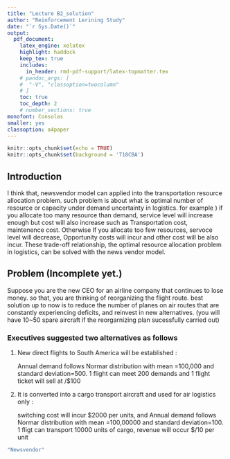 ```yaml
---
title: "Lecture B2_solution"  
author: "Reinforcement Lerining Study"  
date: "`r Sys.Date()`"  
output:   
  pdf_document:  
    latex_engine: xelatex
    highlight: haddock  
    keep_tex: true  
    includes:
      in_header: rmd-pdf-support/latex-topmatter.tex
    # pandoc_args: [
    #  "-V", "classoption=twocolumn"
    # ]
    toc: true   
    toc_depth: 2  
    # number_sections: true  
monofont: Consolas
smaller: yes
classoption: a4paper
---
```


```r
knitr::opts_chunk$set(echo = TRUE)
knitr::opts_chunk$set(background = '718CBA')  
```

## Introduction
I think that, newsvendor model can applied into the transportation resource allocation problem.
such problem is about what is optimal number of resource or capacity under demand uncertainty in logistics.
for example ) if you allocate too many resource than demand, service level will increase enough but cost will also increase such as Transportation cost, maintenence cost. Otherwise If you allocate too few resources, servoce level will decrease, Opportunity costs will incur and other cost will be also incur. 
These trade-off relationship, the optimal resource allocation problem in logistics, can be solved with the news vendor model.


## Problem (Incomplete yet.)

Suppose you are the new CEO for an airline company that continues to lose money. so that, you are thinking of reorganizing the flight route.
best solution up to now is to reduce the number of planes on air routes that are constantly experiencing deficits, and reinvest in new alternatives. (you will have 10~50 spare aircraft if the reorgarnizing plan sucessfully carried out)


### Executives suggested two alternatives as follows

1) New direct flights to South America will be established :
   
   
   Annual demand follows Normar distribution with mean =100,000 and standard deviation=500.
   1 flight can meet 200 demands and 1 flight ticket will sell at /$100
   
   

2) It is converted into a cargo transport aircraft and used for air logistics only :

   switching cost will incur $2000 per units, and Annual demand follows Normar distribution with mean =100,00000 and standard deviation=100.
   1 fligt can transport 10000 units of cargo, revenue will occur $/10 per unit 
   
  
   
    



```r
"Newsvendor"
```
